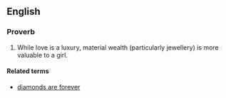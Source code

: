 ==English==

===Proverb===
{{head|en|proverb|head=[[diamond]]s are a [[girl|girl's]] [[best]] [[friend]]}}

# While love is a luxury, material wealth (particularly jewellery) is more valuable to a girl.

====Related terms====
* [[diamonds are forever]]